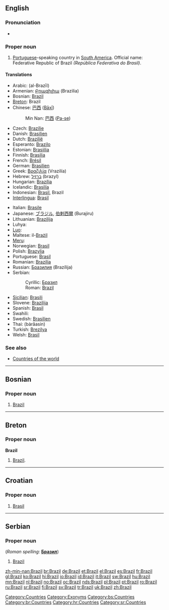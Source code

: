 ==English==
{{wikipedia}}

===Pronunciation===
* {{IPA|[brəˈzɪl]}}

===Proper noun===
{{en-proper noun}}

# [[Portuguese]]-speaking country in [[South America]]. Official name: Federative Republic of Brazil ''(República Federativa do Brasil)''.

====Translations====
{{trans-top|Portuguese-speaking country in South America}}
* Arabic: {{Arab|[[البرازيل]]}} (al-Brazīl) {{m}}
* Armenian: [[Բրազիլիա]] (Brazilia)
* Bosnian: [[Brazil#Bosnian|Brazil]] {{m}}
* [[Breton]]: Brazil
* Chinese: [[巴西]] ([[Bāxī]])
*: Min Nan: [[巴西]] ([[Pa-se]])
* Czech: [[Brazílie]] {{f}}
* Danish: [[Brasilien]]
* Dutch: [[Brazilië]]
* Esperanto: [[Brazilo]]
* Estonian: [[Brasiilia]]
* Finnish: [[Brasilia]]
* French: [[Brésil]] {{m}}
* German: [[Brasilien]] {{n}}
* Greek: [[Βραζιλία]] (Vrazilía) {{f}}
* Hebrew: [[ברזיל]] (brazyl)
* Hungarian: [[Brazília]]
* Icelandic: [[Brasilía]] {{f}}
* Indonesian: [[Brasil]], Brazil
* [[Interlingua]]: [[Brasil]]
{{trans-mid}}
* Italian: [[Brasile]] {{m}}
* Japanese: [[ブラジル]], [[伯剌西爾]] (Burajiru)
* Lithuanian: [[Brazilija]]  {{f}}
* Luhya: {{tø|luy|Brazil}}
* [[Luo]]: {{tø|luo|Brasil}}
* Maltese: il-[[Brażil]]
* [[Meru]]: {{tø|mer|Braziri}}
* Norwegian: [[Brasil]]
* Polish: [[Brazylia]] {{f}}
* Portuguese: [[Brasil]] {{m}}
* Romanian: [[Brazilia]] {{f}}
* Russian: [[Бразилия]] (Brazílija) {{f}}
* Serbian:
*: Cyrillic: [[Бразил]] {{m}}
*: Roman: [[Brazil#Serbian|Brazil]] {{m}}
* [[Sicilian]]: [[Brasili]] {{m}}
* Slovene: [[Brazilija]] {{f}}
* Spanish: [[Brasil]] {{m}}
* Swahili: {{t|sw|Brazil}}
* Swedish: [[Brasilien]]
* Thai: {{Thai|[[บราซิล]]}} (bàrăasin)
* Turkish: [[Brezilya]]
* Welsh: [[Brasil]]
{{trans-bottom}}

===See also===
* [[Appendix:Countries of the world|Countries of the world]]

[[Category:Countries]]
[[Category:Exonyms]]

----

==Bosnian==

===Proper noun===
{{infl|bs|proper noun|g=m}}

# [[#English|Brazil]]

[[Category:bs:Countries]]

----

==Breton==

===Proper noun===
'''Brazil'''

# [[#English|Brazil]].

[[Category:br:Countries]]

----

==Croatian==

===Proper noun===
{{infl|hr|proper noun|g=m}}

# [[Brasil]]

[[Category:hr:Countries]]

----

==Serbian==

===Proper noun===
{{infl|sr|proper noun|g=m}} (''Roman spelling:'' '''[[Бразил#Serbian|Бразил]]''')

# [[#English|Brazil]]

[[Category:sr:Countries]]

[[zh-min-nan:Brazil]]
[[br:Brazil]]
[[de:Brazil]]
[[et:Brazil]]
[[el:Brazil]]
[[es:Brazil]]
[[fr:Brazil]]
[[gl:Brazil]]
[[ko:Brazil]]
[[hi:Brazil]]
[[io:Brazil]]
[[id:Brazil]]
[[it:Brazil]]
[[sw:Brazil]]
[[hu:Brazil]]
[[mn:Brazil]]
[[nl:Brazil]]
[[no:Brazil]]
[[oc:Brazil]]
[[nds:Brazil]]
[[pl:Brazil]]
[[pt:Brazil]]
[[ro:Brazil]]
[[ru:Brazil]]
[[sr:Brazil]]
[[fi:Brazil]]
[[sv:Brazil]]
[[tr:Brazil]]
[[uk:Brazil]]
[[zh:Brazil]]